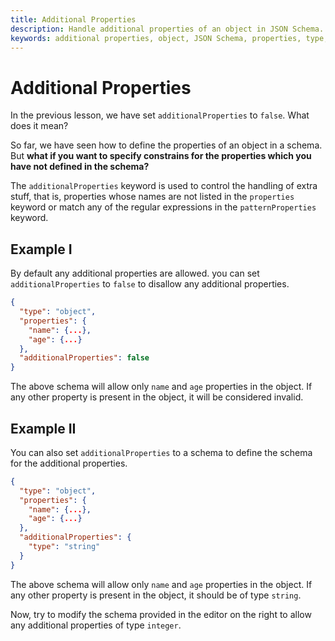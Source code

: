 ```yaml
---
title: Additional Properties
description: Handle additional properties of an object in JSON Schema.
keywords: additional properties, object, JSON Schema, properties, type, properties, required, properties, object
---
```



# Additional Properties

In the previous lesson, we have set `additionalProperties` to `false`. What does it mean? 

So far, we have seen how to define the properties of an object in a schema. But **what if you want to specify constrains for the properties which you have not defined in the schema?**

The `additionalProperties` keyword is used to control the handling of extra stuff, that is, properties whose names are not listed in the `properties` keyword or match any of the regular expressions in the `patternProperties` keyword. 

## Example I

By default any additional properties are allowed. you can set `additionalProperties` to `false` to disallow any additional properties.

```json
{
  "type": "object",
  "properties": {
    "name": {...},
    "age": {...}
  },
  "additionalProperties": false
}
```

The above schema will allow only `name` and `age` properties in the object. If any other property is present in the object, it will be considered invalid.

## Example II


You can also set `additionalProperties` to a schema to define the schema for the additional properties.

```json
{
  "type": "object",
  "properties": {
    "name": {...},
    "age": {...}
  },
  "additionalProperties": {
    "type": "string"
  }
}
```

The above schema will allow only `name` and `age` properties in the object. If any other property is present in the object, it should be of type `string`.

Now, try to modify the schema provided in the editor on the right to allow any additional properties of type `integer`.